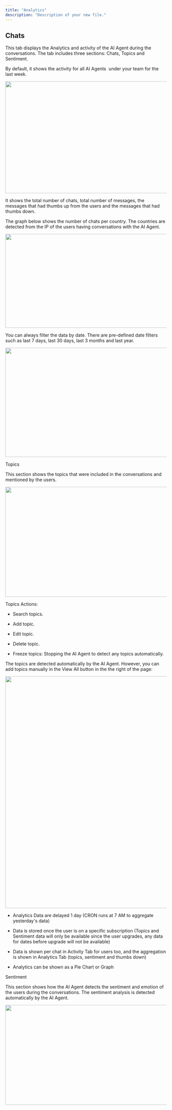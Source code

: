 ```yaml
---
title: "Analytics"
description: "Description of your new file."
---
```


## Chats

This tab displays the Analytics and activity of the AI Agent during the conversations. The tab includes three sections: Chats, Topics and Sentiment.

By default, it shows the activity for all AI Agents  under your team for the last week.

<img height="349" width="624" src="https://lh7-rt.googleusercontent.com/docsz/AD_4nXfFrdRAgPaZ0lCsdgEGkknaPeJ7q59P1zBen3vFVg2_HlvC5hW7Dj29H-OKZq2GkTMUvizNQC2M5JTtRsY_kgmXo2hzIEKRquQmLARJfKK_Rp4O4QvCVSRD2rXJpdl4Q7Mq2yOs?key=UfBGlaI_pO_Z5n8hjMre3XLN" />

It shows the total number of chats, total number of messages, the messages that had thumbs up from the users and the messages that had thumbs down.

The graph below shows the number of chats per country. The countries are detected from the IP of the users having conversations with the AI Agent.

<img height="293" width="624" src="https://lh7-rt.googleusercontent.com/docsz/AD_4nXfWuW1npoeQuzVmQVMR77LPf7CKrXKXYKumtjbyB6s4IrosGNe0khGxZa3GAUuQj1ix_NDqnJ549yR37swUt5CdBe6v0PS4YJhWf_0ZcbdXOnahLdET7I3Unh6d0f7Os-WPfOfqIw?key=UfBGlaI_pO_Z5n8hjMre3XLN" />

You can always filter the data by date. There are pre-defined date filters such as last 7 days, last 30 days, last 3 months and last year.

<img height="341" width="624" src="https://lh7-rt.googleusercontent.com/docsz/AD_4nXe5YwC7p35aWXHxW6W-lAdk76MmHluzk3wkccvFxN6pDxzDfua6K4lgEQ470pVPfDEr-IUgD0kbmsoKNwTlJavNml6SMLdp1OVKzs3WsgqglJXyHmsNVXshS09xVX1e94B7y1qX?key=UfBGlaI_pO_Z5n8hjMre3XLN" />

Topics

This section shows the topics that were included in the conversations and mentioned by the users.

<img height="343" width="624" src="https://lh7-rt.googleusercontent.com/docsz/AD_4nXcd-PnUv2N5Vex-XoPiazOZZdK0M0bOp4V-_nyU5Eugl42dHxIAKBWWwHVl0-ULfvgH4MMUtfltKvPnTNQX6amJH-llVfQUG5DugFO6vdrN4cnEDC4Q5k4KKvVQyakvtK5tUH2_qw?key=UfBGlaI_pO_Z5n8hjMre3XLN" />

Topics Actions:

* Search topics.

* Add topic.

* Edit topic.

* Delete topic.

* Freeze topics: Stopping the AI Agent to detect any topics automatically.

The topics are detected automatically by the AI Agent. However, you can add topics manually in the View All button in the the right of the page:

<img height="723" width="624" src="https://lh7-rt.googleusercontent.com/docsz/AD_4nXdJIroj2QYfiNvhziLQij5FG-jOkljAzcbMAAnYEvg5JgTn482vuHVdfmoju7MRJ0nsNbVJs4yd3223AtnFLRp1MkMOetLtwXh0bRdFUTSjbA1oVEczDwA5LvoSbjtPxCyV05ubiQ?key=UfBGlaI_pO_Z5n8hjMre3XLN" />

* Analytics Data are delayed 1 day (CRON runs at 7 AM to aggregate yesterday's data)

* Data is stored once the user is on a specific subscription (Topics and Sentiment data will only be available since the user upgrades, any data for dates before upgrade will not be available)

* Data is shown per chat in Activity Tab for users too, and the aggregation is shown in Analytics Tab (topics, sentiment and thumbs down)

* Analytics can be shown as a Pie Chart or Graph

Sentiment

This section shows how the AI Agent detects the sentiment and emotion of the users during the conversations. The sentiment analysis is detected automatically by the AI Agent.

<img height="312" width="624" src="https://lh7-rt.googleusercontent.com/docsz/AD_4nXdAeyM7UJ7olHk0oS2c51o8nNpk9tZHxJtjANNCWP_lZGk4sITWMvGHq69ZC0TrJPNrXPUGpmpzc7r-LnNOC0g7lCu04e0MAVDinJdgE-Mo3oWk1Lbc9o7tcaqRHyitR2PLJLveiA?key=UfBGlaI_pO_Z5n8hjMre3XLN" />